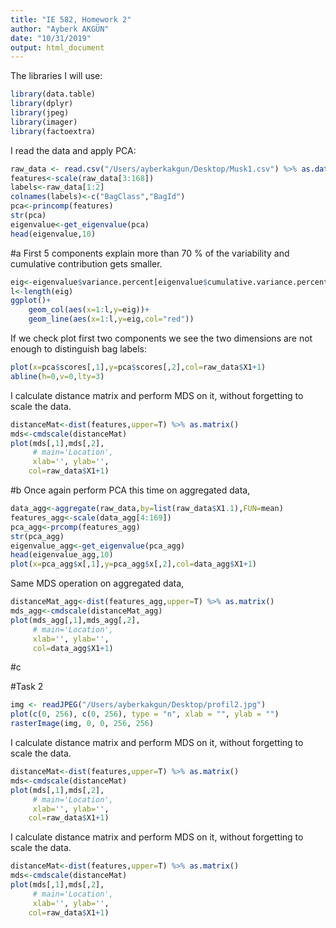 ```yaml
---
title: "IE 582, Homework 2"
author: "Ayberk AKGÜN"
date: "10/31/2019"
output: html_document
---
```


The libraries I will use:

```r
library(data.table)
library(dplyr)
library(jpeg)
library(imager)
library(factoextra)
```

I read the data and apply PCA:

```r
raw_data <- read.csv("/Users/ayberkakgun/Desktop/Musk1.csv") %>% as.data.frame()
features<-scale(raw_data[3:168])
labels<-raw_data[1:2]
colnames(labels)<-c("BagClass","BagId")
pca<-princomp(features)
str(pca)
eigenvalue<-get_eigenvalue(pca)
head(eigenvalue,10)
```

#a
First 5 components explain more than 70 % of the variability and cumulative contribution gets smaller.

```r
eig<-eigenvalue$variance.percent[eigenvalue$cumulative.variance.percent<85]
l<-length(eig)
ggplot()+
    geom_col(aes(x=1:l,y=eig))+
    geom_line(aes(x=1:l,y=eig,col="red"))

```

If we check plot first two components we see the two dimensions are not enough to distinguish bag labels:

```r
plot(x=pca$scores[,1],y=pca$scores[,2],col=raw_data$X1+1)
abline(h=0,v=0,lty=3)
```

I calculate distance matrix and perform MDS on it, without forgetting to scale the data.

```r
distanceMat<-dist(features,upper=T) %>% as.matrix()
mds<-cmdscale(distanceMat)
plot(mds[,1],mds[,2],
     # main='Location',
     xlab='', ylab='',
    col=raw_data$X1+1)
```

#b 
Once again perform PCA this time on aggregated data,

```r
data_agg<-aggregate(raw_data,by=list(raw_data$X1.1),FUN=mean)
features_agg<-scale(data_agg[4:169])
pca_agg<-prcomp(features_agg)
str(pca_agg)
eigenvalue_agg<-get_eigenvalue(pca_agg)
head(eigenvalue_agg,10)
plot(x=pca_agg$x[,1],y=pca_agg$x[,2],col=data_agg$X1+1)
```

Same MDS operation on aggregated data,

```r
distanceMat_agg<-dist(features_agg,upper=T) %>% as.matrix()
mds_agg<-cmdscale(distanceMat_agg)
plot(mds_agg[,1],mds_agg[,2],
     # main='Location',
     xlab='', ylab='',
     col=data_agg$X1+1)
```

#c



#Task 2

```r
img <- readJPEG("/Users/ayberkakgun/Desktop/profil2.jpg")
plot(c(0, 256), c(0, 256), type = "n", xlab = "", ylab = "")
rasterImage(img, 0, 0, 256, 256)
```
I calculate distance matrix and perform MDS on it, without forgetting to scale the data.

```r
distanceMat<-dist(features,upper=T) %>% as.matrix()
mds<-cmdscale(distanceMat)
plot(mds[,1],mds[,2],
     # main='Location',
     xlab='', ylab='',
    col=raw_data$X1+1)
```
I calculate distance matrix and perform MDS on it, without forgetting to scale the data.

```r
distanceMat<-dist(features,upper=T) %>% as.matrix()
mds<-cmdscale(distanceMat)
plot(mds[,1],mds[,2],
     # main='Location',
     xlab='', ylab='',
    col=raw_data$X1+1)
```
